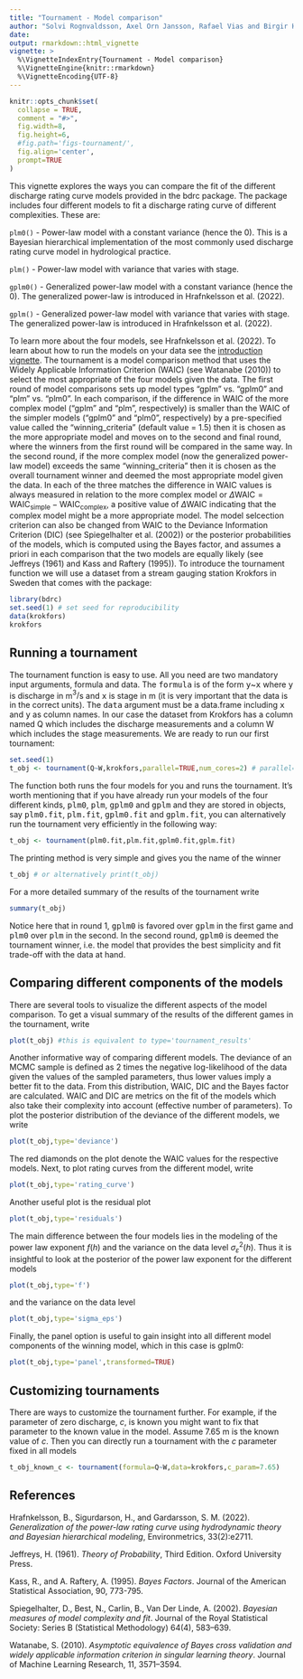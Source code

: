 ```yaml
---
title: "Tournament - Model comparison"
author: "Solvi Rognvaldsson, Axel Orn Jansson, Rafael Vias and Birgir Hrafnkelsson"
date:
output: rmarkdown::html_vignette
vignette: >
  %\VignetteIndexEntry{Tournament - Model comparison}
  %\VignetteEngine{knitr::rmarkdown}
  %\VignetteEncoding{UTF-8}
---
```


```r
knitr::opts_chunk$set(
  collapse = TRUE,
  comment = "#>",
  fig.width=8, 
  fig.height=6, 
  #fig.path='figs-tournament/',
  fig.align='center',
  prompt=TRUE
)
```

This vignette explores the ways you can compare the fit of the different discharge rating curve models provided in the bdrc package. The package includes four different models to fit a discharge rating curve of different complexities. These are:

```plm0() ``` - Power-law model with a constant variance (hence the 0). This is a Bayesian hierarchical implementation of the most commonly used discharge rating curve model in hydrological practice.

```plm() ``` - Power-law model with variance that varies with stage.

```gplm0() ``` - Generalized power-law model with a constant variance (hence the 0). The generalized power-law is introduced in Hrafnkelsson et al. (2022).

```gplm() ``` - Generalized power-law model with variance that varies with stage. The generalized power-law is introduced in Hrafnkelsson et al. (2022).

<!-- To learn more about the four models, see Hrafnkelsson et al. (2022). To learn about how to run the models on your data see the [introduction vignette](introduction.html). The tournament is a model comparison method that uses Bayes factor to compute the posterior probabilities of the models and select the most appropriate of the four models given the data. The first round of model comparisons sets up model types "gplm" vs. "gplm0" and "plm" vs. "plm0". If the posterior probability of the more complex model ("gplm" and "plm", respectively) exceeds the "winning_criteria" (default value = 0.75) then it is chosen as the more appropriate model and moves on to the second and final round, where the winners from the first round will be compared in the same way. In the second round, if the more complex model (now the generalized power-law model) exceeds the same "winning_criteria" then it is chosen as the overall tournament winner and deemed the most appropriate model given the data. In each of the three matches, the posterior probabilities of the models are computed using the Bayes factor, assuming a priori that the two models were equally likely (see Jeffreys (1961) and Kass and Raftery (1995)). As in the introduction vignette, we will use a dataset from a stream gauging station called Krokfors in Sweden that comes with the package: -->
To learn more about the four models, see Hrafnkelsson et al. (2022). To learn about how to run the models on your data see the [introduction vignette](introduction.html). The tournament is a model comparison method that uses the Widely Applicable Information Criterion (WAIC) (see Watanabe (2010)) to select the most appropriate of the four models given the data. The first round of model comparisons sets up model types "gplm" vs. "gplm0" and "plm" vs. "plm0". In each comparison, if the difference in WAIC of the more complex model ("gplm" and "plm", respectively) is smaller than the WAIC of the simpler models ("gplm0" and "plm0", respectively) by a pre-specified value called the "winning_criteria" (default value = 1.5) then it is chosen as the more appropriate model and moves on to the second and final round, where the winners from the first round will be compared in the same way. In the second round, if the more complex model (now the generalized power-law model) exceeds the same "winning_criteria" then it is chosen as the overall tournament winner and deemed the most appropriate model given the data. In each of the three matches the difference in WAIC values is always measured in relation to the more complex model or $\Delta\text{WAIC}=\text{WAIC}_{\text{simple}}-\text{WAIC}_{\text{complex}}$, a positive value of $\Delta\text{WAIC}$ indicating that the complex model might be a more appropriate model. The model selcection criterion can also be changed from WAIC to the Deviance Information Criterion (DIC) (see Spiegelhalter et al. (2002)) or the posterior probabilities of the models, which is computed using the Bayes factor, and assumes a priori in each comparison that the two models are equally likely (see Jeffreys (1961) and Kass and Raftery (1995)). To introduce the tournament function we will use a dataset from a stream gauging station Krokfors in Sweden that comes with the package:
```r
library(bdrc)
set.seed(1) # set seed for reproducibility
data(krokfors)
krokfors
```
## Running a tournament
The tournament function is easy to use. All you need are two mandatory input arguments, formula and data. The <tt>formula</tt> is of the form <tt>y</tt>~<tt>x</tt> where <tt>y</tt> is discharge in m$^3/$s and <tt>x</tt> is stage in m (it is very important that the data is in the correct units). The <tt>data</tt> argument must be a data.frame including <tt>x</tt> and <tt>y</tt> as column names. In our case the dataset from Krokfors has a column named Q which includes the discharge measurements and a column W which includes the stage measurements. We are ready to run our first tournament:
```r
set.seed(1)
t_obj <- tournament(Q~W,krokfors,parallel=TRUE,num_cores=2) # parallel=TRUE by default and by default, the number of cores is detected on the machine
```
The function both runs the four models for you and runs the tournament. It's worth mentioning that if you have already run your models of the four different kinds, <tt>plm0</tt>, <tt>plm</tt>, <tt>gplm0</tt> and <tt>gplm</tt> and they are stored in objects, say <tt>plm0.fit</tt>, <tt>plm.fit</tt>, <tt>gplm0.fit</tt> and <tt>gplm.fit</tt>, you can alternatively run the tournament very efficiently in the following way:
```r
t_obj <- tournament(plm0.fit,plm.fit,gplm0.fit,gplm.fit)
```
The printing method is very simple and gives you the name of the winner
```r
t_obj # or alternatively print(t_obj)
```

For a more detailed summary of the results of the tournament write
```r
summary(t_obj)
```
Notice here that in round 1, <tt>gplm0</tt> is favored over <tt>gplm</tt> in the first game and <tt>plm0</tt> over <tt>plm</tt> in the second. In the second round, <tt>gplm0</tt> is deemed the tournament winner, i.e. the model that provides the best simplicity and fit trade-off with the data at hand. 
<!-- Her aetti ad koma eitthvad um WAIC, DIC og Post_prob ? -->

## Comparing different components of the models
There are several tools to visualize the different aspects of the model comparison. To get a visual summary of the results of the different games in the tournament, write

```r
plot(t_obj) #this is equivalent to type='tournament_results'
```


Another informative way of comparing different models. The deviance of an MCMC sample is defined as 2 times the negative log-likelihood of the data given the values of the sampled parameters, thus lower values imply a better fit to the data. From this distribution, WAIC, DIC and the Bayes factor are calculated. WAIC and DIC are metrics on the fit of the models which also take their complexity into account (effective number of parameters). 
<!-- B is used to calculate the Bayes factor between different models.  -->
To plot the posterior distribution of the deviance of the different models, we write

```r
plot(t_obj,type='deviance')
```

The red diamonds on the plot denote the WAIC values for the respective models. Next, to plot rating curves from the different model, write
```r
plot(t_obj,type='rating_curve')
```
Another useful plot is the residual plot
```r
plot(t_obj,type='residuals')
```

The main difference between the four models lies in the modeling of the power law exponent $f(h)$ and the variance on the data level $\sigma^2_{\varepsilon}(h)$. Thus it is insightful to look at the posterior of the power law exponent for the different models
```r
plot(t_obj,type='f')
```
and the variance on the data level
```r
plot(t_obj,type='sigma_eps')
```

Finally, the panel option is useful to gain insight into all different model components of the winning model, which in this case is gplm0:
```r
plot(t_obj,type='panel',transformed=TRUE)
```

## Customizing tournaments
There are ways to customize the tournament further. For example, if the parameter of zero discharge, $c$, is known you  might want to fix that parameter to the known value in the model. Assume 7.65 m is the known value of $c$. Then you can directly run a tournament with the $c$ parameter fixed in all models
```r
t_obj_known_c <- tournament(formula=Q~W,data=krokfors,c_param=7.65)
```



## References

Hrafnkelsson, B., Sigurdarson, H., and Gardarsson, S. M. (2022). *Generalization of the power-law rating curve using hydrodynamic theory and Bayesian hierarchical modeling*, Environmetrics, 33(2):e2711.

Jeffreys, H. (1961). *Theory of Probability*, Third Edition. Oxford University Press.

Kass, R., and A. Raftery, A. (1995). *Bayes Factors*. Journal of the American Statistical Association, 90, 773-795.

Spiegelhalter, D., Best, N., Carlin, B., Van Der Linde, A. (2002). *Bayesian measures of model complexity and fit*. Journal of the Royal Statistical Society: Series B (Statistical Methodology) 64(4), 583–639.

Watanabe, S. (2010). *Asymptotic equivalence of Bayes cross validation and widely applicable information criterion in singular learning theory*. Journal of Machine Learning Research, 11, 3571–3594.
